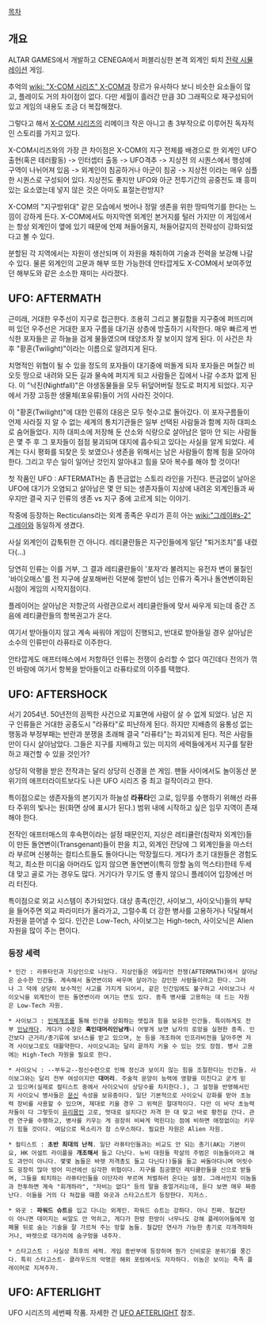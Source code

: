 [[목차]]
== 개요 ==
ALTAR GAMES에서 개발하고 CENEGA에서 퍼블리싱한 본격 외계인 퇴치 [[전략 시뮬레이션]] 게임. 

추억의 [[wiki: "X-COM 시리즈" X-COM]]과 장르가 유사하다 보니 비슷한 요소들이 많고, 플레이도 거의 차이점이 없다. 다만 세월이 흘러간 만큼 3D 그래픽으로 재구성되어있고 게임의 내용도 조금 더 복잡해졌다. 

그렇다고 해서 [[X-COM 시리즈]]의 리메이크 작은 아니고 총 3부작으로 이루어진 독자적인 스토리를 가지고 있다. 

X-COM시리즈와의 가장 큰 차이점은 X-COM의 지구 전체를 배경으로 한 
외계인 UFO 출현(혹은 테러활동) -> 인터셉터 출동 -> UFO격추 -> 지상전 
의 시퀀스에서 
행성에 구역이 나뉘어져 있음 -> 외계인이 침공하거나 아군이 침공 -> 지상전
이라는 매우 심플한 시퀀스로 구성되어 있다. 
지상전도 좋지만 UFO와 아군 전투기간의 공중전도 꽤 흥미있는 요소였는데 넣지 않은 것은 아마도 표절논란방지?

X-COM의 "지구방위대" 같은 모습에서 벗어나 정말 생존을 위한 땅따먹기를 한다는 느낌이 강하게 든다. X-COM에서도 마지막엔 외계인 본거지를 털러 가지만 이 게임에서는 항상 외계인이 옆에 있기 때문에 언제 쳐들어올지, 쳐들어갈지의 전략성이 강화되었다고 볼 수 있다. 

분할된 각 지역에서는 자원이 생산되며 이 자원을 채취하여 기술과 전력을 보강해 나갈 수 있다. 물론 외계인의 고문과 해부 또한 가능한데 안타깝게도 X-COM에서 보여주었던 해부도와 같은 소소한 재미는 사라졌다.

== UFO: AFTERMATH ==
근미래, 거대한 우주선이 지구로 접근한다. 조용히 그리고 불길함을 지구중에 퍼뜨리며 떠 있던 우주선은 거대한 포자 구름을 대기권 상층에 방출하기 시작한다. 매우 빠르게 번식한 포자들은 곧 하늘을 검게 물들였으며 태양조차 잘 보이지 않게 된다. 이 사건은 차후 "황혼(Twilight)"이라는 이름으로 알려지게 된다.

치명적인 위협이 될 수 있을 정도의 포자들이 대기중에 떠돌게 되자 포자들은 며칠간 비 오듯 땅으로 내려와 모든 길과 물속에 퍼지게 되고 사람들은 집에서 나갈 수조차 없게 된다. 이 "낙진(Nightfall)"은 야생동물들을 모두 뒤덮어버릴 정도로 퍼지게 되었다. 지구에서 가장 고등한 생물체(포유류)들이 거의 사라진 것이다.

이 "황혼(Twilight)"에 대한 인류의 대응은 모두 헛수고로 돌아갔다. 이 포자구름들이 언제 사라질 지 알 수 없는 세계의 통치기관들은 일부 선택된 사람들과 함께 지하 대피소로 숨어들었다. 지하 대피소에 저장해 둔 산소와 식량으로 살아남은 얼마 안 되는 사람들은 몇 주 후 그 포자들이 점점 붕괴되며 대지에 흡수되고 있다는 사실을 알게 되었다. 세계는 다시 평화를 되찾은 듯 보였으나 생존을 위해서는 남은 사람들이 함께 힘을 모아야 한다. 그리고 무슨 일이 일어난 것인지 알아내고 힘을 모아 복수를 해야 할 것이다!

첫 작품인 UFO : AFTERMATH는 좀 뜬금없는 스토리 라인을 가진다. 뜬금없이 날아온 UFO에 대기가 오염되고 살아남은 몇 안 되는 생존자들이 지상에 내려온 외계인들과 싸우지만 결국 지구 인류의 생존 vs 지구 중에 고르게 되는 이야기.

작중에 등장하는 Recticulans라는 외계 종족은 우리가 흔히 아는 [[wiki:"그레이#s-2" 그레이]]와 동일하게 생겼다.


사실 외계인이 갑툭튀한 건 아니다. 레티쿨란들은 지구인들에게 일단 "퇴거조치"를 내렸다(...)

당연히 인류는 이를 거부, 그 결과 레티쿨란들이 '포자'라 불려지는 유전자 변이 물질인 '바이오매스'를 전 지구에 살포해버린 덕분에 절반이 넘는 인류가 죽거나 돌연변이화된 시점이 게임의 시작지점이다.

플레이어는 살아남은 저항군의 사령관으로서 레티쿨란들에 맞서 싸우게 되는데 중간 즈음에 레티쿨란들의 항복권고가 온다.

여기서 받아들이지 않고 계속 싸워야 게임이 진행되고, 반대로 받아들일 경우 살아남은 소수의 인류만이 라퓨타로 이주한다.


안타깝게도 애프터매스에서 저항하던 인류는 전쟁이 승리할 수 없다 여긴데다 전의가 꺾인 바람에 여기서 항복을 받아들이고 라퓨타로의 이주를 택했다.


== UFO: AFTERSHOCK ==
서기 2054년. 50년전의 끔찍한 사건으로 지표면에 사람이 살 수 없게 되었다. 남은 지구 인류들은 거대한 공중도시 "라퓨타"로 피난하게 된다. 하지만 지배층의 융통성 없는 행동과 부정부패는 반란과 분쟁을 초래해 결국 "라퓨타"는 파괴되게 된다. 적은 사람들만이 다시 살아남았다. 그들은 지구를 지배하고 있는 미지의 세력들에게서 지구를 탈환하고 재건할 수 있을 것인가?

상당히 악평을 받은 전작과는 달리 상당히 신경을 쓴 게임. 팬들 사이에서도 놀이동산 분위기의 애프터라이트보다도 나은 UFO 시리즈 중 최고 걸작이라고 한다.

특이점으로는 생존자들의 본기지가 하늘성 '''라퓨타'''인 고로, 임무를 수행하기 위해선 라퓨타 주위의 빛나는 원(화면 상에 표시가 된다.) 범위 내에 시작하고 싶은 임무 지역이 존재해야 한다.

전작인 애프터매스의 후속편이라는 설정 때문인지, 지상은 레티큘란(침략자 외계인)들이 만든 돌연변이(Transgenant)들이 판을 치고, 외계인 잔당에 그 외계인들을 마스터라 부르며 신봉하는 컬티스트들도 돌아다니는 막장월드다. 게다가 초기 대원들은 경험도 적고, 최소한 미디움 아머라도 입지 않으면 돌연변이(특히 망할 놈의 먹스타)한테 두세 대 맞고 골로 가는 경우도 많다. 거기다가 무기도 영 좋지 않으니 플레이어 입장에선 머리 터진다.

특이점으로 외교 시스템이 추가되었다. 대상 종족(인간, 사이보그, 사이오닉)들의 부탁을 들어주면 외교 파라미터가 올라가고, 그럴수록 더 강한 병사를 고용하거나 닥달해서 자원을 뜯어낼 수 있다. 인간은 Low-Tech, 사이보그는 High-tech, 사이오닉은 Alien 자원을 많이 주는 편이다.

=== 등장 세력 ===
 * 인간 : 라퓨타인과 지상인으로 나뉜다. 지상인들은 에일리언 전쟁(AFTERMATH)에서 살아남은 순수한 인간들. 계속해서 돌연변이와 싸우며 살아가는 강인한 사람들이라고 한다. 그러나 그 덕에 상당히 보수적인 사고를 가지게 되어서, 같은 인간임에도 불구하고 사이보그나 사이오닉을 외계인이 만든 돌연변이라 여기는 면도 있다. 종족 병사를 고용하는 데 드는 자원은 Low-Tech 자원.

 * 사이보그 : [[인체개조]]를 통해 인간을 상회하는 맷집과 힘을 보유한 인간들. 특이하게도 전부 [[인남캐]]다. 게다가 수장은 '''흑인대머리인남캐'''니 어떻게 보면 남자의 로망을 실현한 종족. 인간보다 근거리/총기류에 보너스를 받고 있으며, 눈 등을 개조하여 인프라비전을 달아주면 저격 사이보그로도 대활약한다. 사이오닉과는 달리 끝까지 키울 수 있는 것도 장점. 병사 고용에는 High-Tech 자원을 필요로 한다.

 * 사이오닉 : --부두교--정신수련으로 인해 정신과 보이지 않는 힘을 조절한다는 인간들. 사이보그와는 달리 전부 여성이지만 '''대머리'''. 주술적 문양이 능력에 영향을 미친다고 굳게 믿고 있으며(실제로 컬티스트 중에서 사이오닉이 상당수를 차지한다.), 그 설정을 반영해서인지 사이오닉 병사들은 [[문신]] 속성을 보유중이다. 일단 기본적으로 사이오닉 강화를 받아 초능력 장비를 사용할 수 있으며, 제대로 키울 경우 그 위력은 절대적이다. 다만 이 바닥 초능력자들이 다 그렇듯이 [[유리몸]]인 고로, 멋대로 설치다간 저격 한 대 맞고 바로 황천길 간다. 관련 연구를 수행하고, 병사를 키우는 게 굉장히 비싸게 먹힌다는 점에 비하면 애정없이는 키우기 힘들 것이다. 여담으로 목소리가 참 스무스하다. 필요한 자원은 Alien 자원.

 * 컬티스트 : '''초반 최대의 난적'''. 일단 라퓨타인들과는 비교도 안 되는 총기(AK는 기본이요, HK 어설트 라이플을 '''개조해서''' 들고 다닌다. 뉴비 대원들 학살의 주범은 이놈들이라고 해도 과언이 아니다. 몇몇 놈들은 바렛 저격총도 들고 다닌다!)들을 들고 싸돌아다니며 머릿수도 굉장히 많아 방어 미션에선 심각한 위협이다. 지구를 침공했던 레티큘란들을 신으로 받들며, 그들을 퇴치하는 라퓨타인들을 이단자라 부르며 처벌하러 온다는 설정. 그래서인지 이놈들과 전투하면 계속 "회개하라", "자비는 없다" 등의 말을 중얼거리는데, 듣다 보면 매우 짜증난다. 이들을 거의 다 쳐잡을 때쯤 와곳과 스타고스트가 등장한다. 지저스.

 * 와곳 : '''파워드 슈트'''를 입고 다니는 외계인. 파워드 슈트는 강하다. 아니 진짜. 철갑탄이 아니면 데미지는 씨알도 안 먹히고, 게다가 한방 한방이 너무나도 강해 플레이어들에게 엄폐물 뒤로 숨는 기술을 잘 가르쳐 주는 망할 놈들. 철갑탄 연사가 가능한 총기로 각개격파하거나, 바렛으로 대가리에 숨구멍을 내주자.

 * 스타고스트 : 사실상 최후의 세력. 게임 종반부에 등장하며 뭔가 신비로운 분위기를 풍긴다. 특히 스타고스트- 클라우드의 악명은 해외 포럼에서도 자자하다. 이놈은 보이는 족족 플레이머로 지져주자.

== UFO: AFTERLIGHT ==
UFO 시리즈의 세번째 작품.
자세한 건 [[UFO AFTERLIGHT]] 참조.

